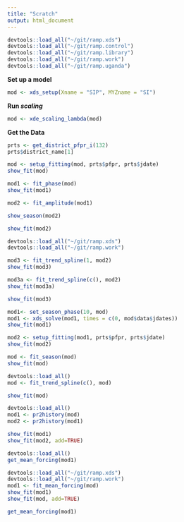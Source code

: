 ```yaml
---
title: "Scratch"
output: html_document
---
```


```r
devtools::load_all("~/git/ramp.xds")
devtools::load_all("~/git/ramp.control")
devtools::load_all("~/git/ramp.library")
devtools::load_all("~/git/ramp.work")
devtools::load_all("~/git/ramp.uganda")
```

**Set up a model** 

```r
mod <- xds_setup(Xname = "SIP", MYZname = "SI")
```

**Run *scaling*** 

```r
mod <- xde_scaling_lambda(mod)
```

**Get the Data** 

```r
prts <- get_district_pfpr_i(132)
prts$district_name[1]
```


```r
mod <- setup_fitting(mod, prts$pfpr, prts$jdate)
show_fit(mod)
```

```r
mod1 <- fit_phase(mod)
show_fit(mod1)
```

```r
mod2 <- fit_amplitude(mod1)
```

```r
show_season(mod2)
```

```r
show_fit(mod2)
```
```r
devtools::load_all("~/git/ramp.xds")
devtools::load_all("~/git/ramp.work")
```

```r
mod3 <- fit_trend_spline(1, mod2)
show_fit(mod3)
```

```r
mod3a <- fit_trend_spline(c(), mod2)
show_fit(mod3a)
```

```r
show_fit(mod3)
```


```r
mod1<- set_season_phase(10, mod)
mod1 <- xds_solve(mod1, times = c(0, mod$data$jdates))
show_fit(mod1)
```

```r
mod2 <- setup_fitting(mod1, prts$pfpr, prts$jdate)
show_fit(mod2)
```



```r
mod <- fit_season(mod)
show_fit(mod)
```

```r
devtools::load_all()
mod <- fit_trend_spline(c(), mod)
```


```r
show_fit(mod)
```
```r
devtools::load_all()
mod1 <- pr2history(mod)
mod2 <- pr2history(mod1)
```


```r
show_fit(mod1)
show_fit(mod2, add=TRUE)

```

```r
devtools::load_all()
get_mean_forcing(mod1)
```
```r
devtools::load_all("~/git/ramp.xds")
devtools::load_all("~/git/ramp.work")
mod1 <- fit_mean_forcing(mod)
show_fit(mod1)
show_fit(mod, add=TRUE)
```

```r
get_mean_forcing(mod1)
```

